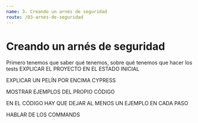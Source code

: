 ```yaml
---
name: 3. Creando un arnés de seguridad
route: /03-arnes-de-seguridad
---
```


# Creando un arnés de seguridad

Primero tenemos que saber qué tenemos, sobre qué tenemos que hacer los tests
EXPLICAR EL PROYECTO EN EL ESTADO INICIAL

EXPLICAR UN PELÍN POR ENCIMA CYPRESS

MOSTRAR EJEMPLOS DEL PROPIO CÓDIGO

EN EL CÓDIGO HAY QUE DEJAR AL MENOS UN EJEMPLO EN CADA PASO

HABLAR DE LOS COMMANDS